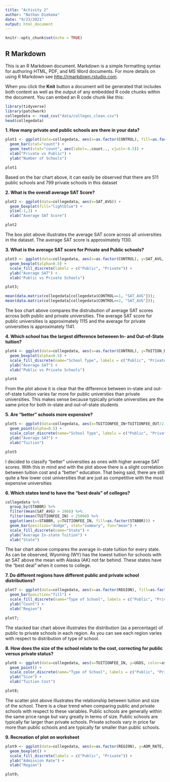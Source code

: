 ---
title: "Activity 2"
author: "Nathan Diekema"
date: "9/23/2021"
output: html_document
---

```{r setup, include=FALSE}
knitr::opts_chunk$set(echo = TRUE)
```

## R Markdown

This is an R Markdown document. Markdown is a simple formatting syntax for authoring HTML, PDF, and MS Word documents. For more details on using R Markdown see <http://rmarkdown.rstudio.com>.

When you click the **Knit** button a document will be generated that includes both content as well as the output of any embedded R code chunks within the document. You can embed an R code chunk like this:

```{r warning=FALSE}
library(tidyverse)
library(patchwork)
collegedata <- read_csv("data/colleges_clean.csv")
head(collegedata)

```

**1. How many private and public schools are there in your data?**


```{r}

plot1 <- ggplot(data=collegedata, aes(x=as.factor(CONTROL), fill=as.factor(CONTROL))) +
  geom_bar(stat="count") +
  geom_text(stat="count", aes(label=..count.., vjust=-0.5)) +
  xlab("Private vs Public") +
  ylab("Number of Schools")

plot1

```


Based on the bar chart above, it can easily be observed that there are 511 public schools and 799 private schools in this dataset

**2. What is the overall average SAT Score?**

```{r}

plot2 <- ggplot(data=collegedata, aes(x=SAT_AVG)) + 
  geom_boxplot(fill="lightblue") + 
  ylim(-1,1) + 
  xlab("Average SAT Score")

plot2

```


The box plot above illustrates the average SAT score across all universities in the dataset. The average SAT score is approximately 1130.


**3. What is the average SAT score for Private and Public schools?**


```{r}

plot3 <- ggplot(data=collegedata, aes(x=as.factor(CONTROL), y=SAT_AVG, fill=as.factor(CONTROL))) +
  geom_boxplot(alpha=0.5) + 
  scale_fill_discrete(labels = c("Public", "Private")) +
  ylab("Average SAT") + 
  xlab("Public vs Private Schools")

plot3;

mean(data.matrix(collegedata[collegedata$CONTROL==1, "SAT_AVG"]));
mean(data.matrix(collegedata[collegedata$CONTROL==2, "SAT_AVG"]));

```

The box chart above compares the distrubution of average SAT scores across both public and private universities. The average SAT score for public universities is approximately 1115 and the average for private universities is approximately 1141.

**4. Which school has the largest difference betweeen In- and Out-of-State tuition?**

```{r}

plot4 <- ggplot(data=collegedata, aes(x=as.factor(CONTROL), y=TUITION_DIFF, fill=as.factor(CONTROL))) +
  geom_boxplot(alpha=0.5) + 
  scale_fill_discrete(name="School Type", labels = c("Public", "Private")) +
  ylab("Average SAT") + 
  xlab("Public vs Private Schools")

plot4


```

From the plot above it is clear that the difference between in-state and out-of-state tuition varies far more for public universties than private universities. This makes sense because typically private universities are the same price for both in-state and out-of-state students

**5. Are “better” schools more expensive?**

```{r}

plot5 <- ggplot(data=collegedata, aes(x=TUITIONFEE_IN+TUITIONFEE_OUT/2, y=SAT_AVG), color="lightblue") +
  geom_point(alpha=0.5) + 
  scale_color_discrete(name="School Type", labels = c("Public", "Private")) +
  ylab("Average SAT") + 
  xlab("Tuition")

plot5

```

I decided to classify "better" universities as ones with higher average SAT scores. With this in mind and with the plot above there is a slight correlation between tuition cost and a "better" education. That being said, there are still quite a few lower cost universities that are just as competitive with the most expensive universities


**6. Which states tend to have the “best deals” of colleges?**

```{r q6, fig.width=12, fig.height=6}
collegedata %>%
  group_by(STABBR) %>%
  filter(mean(SAT_AVG) > 1068) %>%
  filter(mean(TUITIONFEE_IN) < 25000) %>%
  ggplot(aes(x=STABBR, y=TUITIONFEE_IN, fill=as.factor(STABBR))) +
  geom_bar(position="dodge", stat="summary", fun="mean") + 
  scale_fill_discrete(name="State") +
  ylab("Average In-state Tuition") + 
  xlab("State")

```

The bar chart above compares the average in-state tuition for every state. As can be observed, Wyoming (WY) has the lowest tuition for schools with an SAT above the mean with Alaska (AK) not far behind. These states have the "best deal" when it comes to college.

**7. Do different regions have different public and private school distributions?**

```{r q7}

plot7 <- ggplot(data=collegedata, aes(x=as.factor(REGION), fill=as.factor(CONTROL))) +
  geom_bar(position="fill") +
  scale_fill_discrete(name="Type of School", labels = c("Public", "Private")) +
  ylab("Count") + 
  xlab("Region")

plot7;

```

The stacked bar chart above illustrates the distribution (as a percentage) of public to private schools in each region. As you can see each region varies with respect to distribution of type of school. 



**8. How does the size of the school relate to the cost, correcting for public versus private status?**

```{r q8, fig.width=10, fig.height=5}

plot8 <- ggplot(data=collegedata, aes(x=TUITIONFEE_IN, y=UGDS, color=as.factor(CONTROL))) +
  geom_point() + 
  scale_color_discrete(name="Type of School", labels = c("Public", "Private")) +
  ylab("Size") + 
  xlab("Tuition Cost")

plot8;

```

The scatter plot above illustrates the relationship between tuition and size of the school. There is a clear trend when comparing public and private schools with respect to these variables. Public schools are generally within the same price range but vary greatly in terms of size. Public schools are typically far larger than private schools. Private schools vary in price far more than public schools and are typically far smaller than public schools.


**9. Recreation of plot on worksheet**

```{r q9, fig.width=10, fig.height=6}
plot9 <- ggplot(data=collegedata, aes(x=as.factor(REGION), y=ADM_RATE, fill=as.factor(CONTROL))) +
  geom_boxplot() + 
  scale_fill_discrete(labels = c("Public", "Private")) +
  ylab("Admission Rate") + 
  xlab("Region")

plot9;

```


